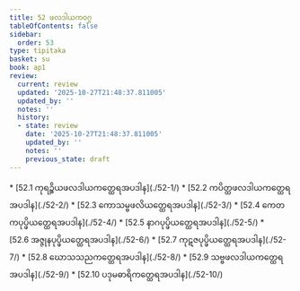 ```yaml
---
title: 52 ဖလဒါယကဝဂ္ဂ
tableOfContents: false
sidebar:
  order: 53
type: tipitaka
basket: su
book: ap1
review:
  current: review
  updated: '2025-10-27T21:48:37.811005'
  updated_by: ''
  notes: ''
  history:
  - state: review
    date: '2025-10-27T21:48:37.811005'
    updated_by: ''
    notes: ''
    previous_state: draft
---
```



<ReviewStatus review={frontmatter.review} showDetails={true} />

<HypothesisAnnotation frontmatter={frontmatter} />

<DynamicBreadcrumb />



<TableOfContents book="ap1" section="52">
* [52.1 ကုရဉ္စိယဖလဒါယကတ္ထေရအပဒါန](./52-1/)
* [52.2 ကပိတ္ထဖလဒါယကတ္ထေရအပဒါန](./52-2/)
* [52.3 ကောသမ္ဗဖလိယတ္ထေရအပဒါန](./52-3/)
* [52.4 ကေတကပုပ္ဖိယတ္ထေရအပဒါန](./52-4/)
* [52.5 နာဂပုပ္ဖိယတ္ထေရအပဒါန](./52-5/)
* [52.6 အဇ္ဇုနပုပ္ဖိယတ္ထေရအပဒါန](./52-6/)
* [52.7 ကုဋဇပုပ္ဖိယတ္ထေရအပဒါန](./52-7/)
* [52.8 ဃောသသညကတ္ထေရအပဒါန](./52-8/)
* [52.9 သဗ္ဗဖလဒါယကတ္ထေရအပဒါန](./52-9/)
* [52.10 ပဒုမဓာရိကတ္ထေရအပဒါန](./52-10/)
</TableOfContents>